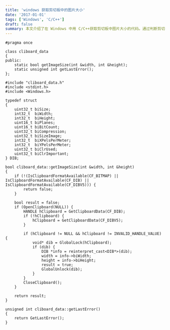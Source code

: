 ```yaml
---
title: 'windows 获取剪切板中的图片大小'
date: '2017-01-01'
tags: ['Windows', 'C/C++']
draft: false
summary: 本文介绍了在 Windows 中用 C/C++获取剪切板中图片大小的代码。通过判断剪切板格式，打开剪切板，获取数据并转换为 DIB 结构，从而得到图片的宽度和高度，还提供了获取最后错误码的函数。 
---
```


```
#pragma once

class cliboard_data
{
public:
    static bool getImageSize(int &width, int &height);
    static unsigned int getLastError();
};

#include "cliboard_data.h"
#include <stdint.h>
#include <Windows.h>

typedef struct
{
    uint32_t biSize;
    int32_t  biWidth;
    int32_t  biHeight;
    uint16_t biPlanes;
    uint16_t biBitCount;
    uint32_t biCompression;
    uint32_t biSizeImage;
    int32_t  biXPelsPerMeter;
    int32_t  biYPelsPerMeter;
    uint32_t biClrUsed;
    uint32_t biClrImportant;
} DIB;

bool cliboard_data::getImageSize(int &width, int &height)
{
    if (!(IsClipboardFormatAvailable(CF_BITMAP) || IsClipboardFormatAvailable(CF_DIB) || IsClipboardFormatAvailable(CF_DIBV5))) {
        return false;
    }

    bool result = false;
    if (OpenClipboard(NULL)) {
        HANDLE hClipboard = GetClipboardData(CF_DIB);
        if (!hClipboard) {
            hClipboard = GetClipboardData(CF_DIBV5);
        }

        if (hClipboard != NULL && hClipboard != INVALID_HANDLE_VALUE) {
            void* dib = GlobalLock(hClipboard);
            if (dib) {
                DIB *info = reinterpret_cast<DIB*>(dib);
                width = info->biWidth;
                height = info->biHeight;
                result = true;
                GlobalUnlock(dib);
            }
        }
        CloseClipboard();
    }

    return result;
}

unsigned int cliboard_data::getLastError()
{
    return GetLastError();
}
```